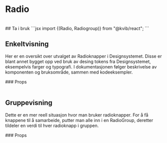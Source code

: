 
<Meta of={RadioStories} />

# Radio

<br />
## Ta i bruk ```jsx import {(Radio, Radiogroup)} from "@kvib/react"; ```

## Enkeltvisning

Her er en oversikt over utvalget av Radioknapper i Designsystemet. Disse er blant annet bygget opp ved bruk av desing tokens fra Designsystemet, eksempelvis farger og typografi. I dokumentasjonen følger beskrivelse av komponenten og bruksområde, sammen med kodeeksempler.

<Canvas of={RadioStories.Radio} />
### Props
<Controls of={RadioStories.Radio} />

<br />
<br />

## Gruppevisning

Dette er en mer reell situasjon hvor man bruker radioknapper. For å få knappene til å samarbeide, putter man alle inn i en RadioGroup, deretter tildeler en verdi til hver radioknapp i gruppen.

<Canvas of={RadioStories.RadioGroup} />
### Props
<Controls of={RadioStories.RadioGroup} />
